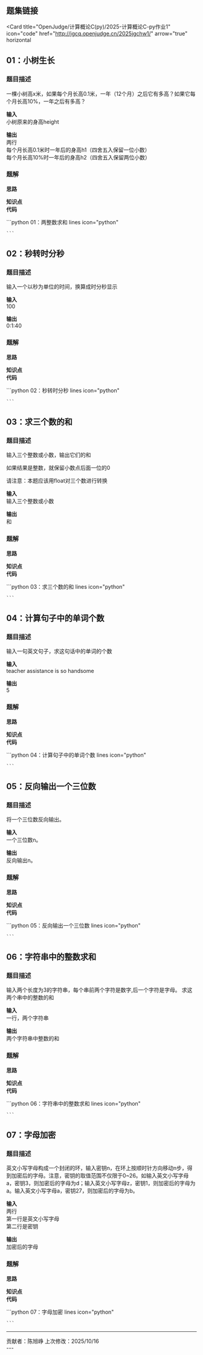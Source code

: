 ## 题集链接
<Card
  title="OpenJudge/计算概论C(py)/2025-计算概论C-py作业1"
  icon="code"
  href="http://jgcq.openjudge.cn/2025jgchw1/"
  arrow="true"
  horizontal
>
</Card>

## 01：小树生长

### 题目描述

一棵小树高x米，如果每个月长高0.1米，一年（12个月）之后它有多高？如果它每个月长高10%，一年之后有多高？

**输入**  
小树原来的身高height

**输出**  
两行  
每个月长高0.1米时一年后的身高h1（四舍五入保留一位小数）  
每个月长高10%时一年后的身高h2（四舍五入保留两位小数）

### 题解
**思路**  


**知识点**  
<ResponseField name="数字类型-浮点型" type="第2章基本数据类型">
</ResponseField>
**代码**  

<Tabs>
  <Tab title="徐志衡">
    ```python 01：两整数求和 lines icon="python"

    ```
  </Tab>
</Tabs>

## 02：秒转时分秒

### 题目描述

输入一个以秒为单位的时间，换算成时分秒显示

**输入**  
100

**输出**  
0:1:40

### 题解
**思路**  


**知识点**  
<ResponseField name="数字类型-浮点型" type="第2章基本数据类型">
</ResponseField>
**代码**  

<Tabs>
  <Tab title="徐志衡">
    ```python 02：秒转时分秒 lines icon="python"

    ```
  </Tab>
</Tabs>

## 03：求三个数的和

### 题目描述

输入三个整数或小数，输出它们的和

如果结果是整数，就保留小数点后面一位的0

请注意：本题应该用float对三个数进行转换

**输入**  
​输入三个整数或小数


**输出**  
和

### 题解
**思路**  


**知识点**  
<ResponseField name="数字类型-浮点型" type="第2章基本数据类型">
</ResponseField>
**代码**  

<Tabs>
  <Tab title="徐志衡">
    ```python 03：求三个数的和 lines icon="python"

    ```
  </Tab>
</Tabs>

## 04：计算句子中的单词个数

### 题目描述

输入一句英文句子，求这句话中的单词的个数

**输入**  
teacher assistance is so handsome

**输出**  
5

### 题解
**思路**  


**知识点**  
<ResponseField name="数字类型-浮点型" type="第2章基本数据类型">
</ResponseField>
**代码**  

<Tabs>
  <Tab title="徐志衡">
    ```python 04：计算句子中的单词个数 lines icon="python"

    ```
  </Tab>
</Tabs>

## 05：反向输出一个三位数

### 题目描述

将一个三位数反向输出。

**输入**  
一个三位数n。

**输出**  
反向输出n。

### 题解
**思路**  


**知识点**  
<ResponseField name="数字类型-浮点型" type="第2章基本数据类型">
</ResponseField>
**代码**  

<Tabs>
  <Tab title="徐志衡">
    ```python 05：反向输出一个三位数 lines icon="python"

    ```
  </Tab>
</Tabs>

## 06：字符串中的整数求和

### 题目描述

输入两个长度为3的字符串，每个串前两个字符是数字,后一个字符是字母。 求这两个串中的整数的和

**输入**  
一行，两个字符串

**输出**  
两个字符串中整数的和

### 题解
**思路**  


**知识点**  
<ResponseField name="数字类型-浮点型" type="第2章基本数据类型">
</ResponseField>
**代码**  

<Tabs>
  <Tab title="徐志衡">
    ```python 06：字符串中的整数求和 lines icon="python"

    ```
  </Tab>
</Tabs>

## 07：字母加密

### 题目描述

英文小写字母构成一个封闭的环，输入密钥n，在环上按顺时针方向移动n步，得到加密后的字母。注意，密钥的取值范围不仅限于0~26。如输入英文小写字母a，密钥3，则加密后的字母为d；输入英文小写字母z，密钥1，则加密后的字母为a。输入英文小写字母a，密钥27，则加密后的字母为b。

**输入**  
两行  
第一行是英文小写字母  
第二行是密钥

**输出**  
加密后的字母

### 题解
**思路**  


**知识点**  
<ResponseField name="数字类型-浮点型" type="第2章基本数据类型">
</ResponseField>
**代码**  

<Tabs>
  <Tab title="徐志衡">
    ```python 07：字母加密 lines icon="python"

    ```
  </Tab>
</Tabs>


---
<div className="text-center text-xs text-gray-400 mt-10">
  贡献者：陈旭峥  
  上次修改：2025/10/16
</div>
---